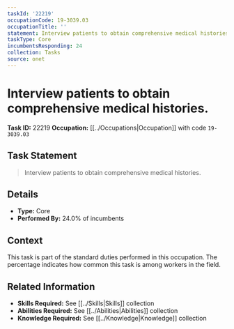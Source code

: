 ```yaml
---
taskId: '22219'
occupationCode: 19-3039.03
occupationTitle: ''
statement: Interview patients to obtain comprehensive medical histories.
taskType: Core
incumbentsResponding: 24
collection: Tasks
source: onet
---
```

# Interview patients to obtain comprehensive medical histories.

**Task ID:** 22219
**Occupation:** [[../Occupations|Occupation]] with code `19-3039.03`

## Task Statement

> Interview patients to obtain comprehensive medical histories.

## Details

- **Type:** Core
- **Performed By:** 24.0% of incumbents

## Context

This task is part of the standard duties performed in this occupation. The percentage indicates how common this task is among workers in the field.

## Related Information

- **Skills Required:** See [[../Skills|Skills]] collection
- **Abilities Required:** See [[../Abilities|Abilities]] collection
- **Knowledge Required:** See [[../Knowledge|Knowledge]] collection
